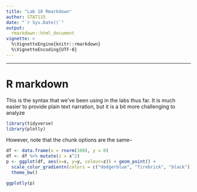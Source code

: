 ```yaml
---
title: "Lab 10 Rmarkdown"
author: STAT115
date: "`r Sys.Date()`"
output:
  rmarkdown::html_document
vignette: >
  %\VignetteEngine{knitr::rmarkdown}
  %\VignetteEncoding{UTF-8}
---
```

***

# R markdown
This is the syntax that we've been using in the labs thus far. It is much easier to provide plain text narration, but it is a bit more challenging to analyze 

```r
library(tidyverse)
library(plotly)
```

However, note that the chunk options are the same--

```r
df <- data.frame(x = rnorm(100), y = 0)
df <- df %>% mutate(z = x^2)
p <- ggplot(df, aes(x=x, y=y, colour=z)) + geom_point() + 
  scale_color_gradientn(colors = c("dodgerblue", "firebrick", "black")) +
  theme_bw()

ggplotly(p)
```